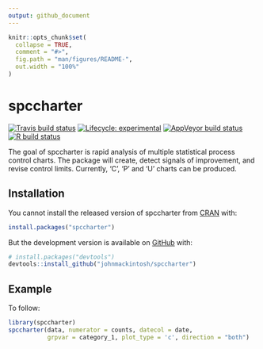 ```yaml
---
output: github_document
---
```


<!-- README.md is generated from README.Rmd. Please edit that file -->

```r
knitr::opts_chunk$set(
  collapse = TRUE,
  comment = "#>",
  fig.path = "man/figures/README-",
  out.width = "100%"
)
```

# spccharter

<!-- badges: start -->
[![Travis build status](https://travis-ci.com/johnmackintosh/spccharter.svg?branch=master)](https://travis-ci.com/johnmackintosh/spccharter)
[![Lifecycle: experimental](https://img.shields.io/badge/lifecycle-experimental-orange.svg)](https://www.tidyverse.org/lifecycle/#experimental)
[![AppVeyor build status](https://ci.appveyor.com/api/projects/status/github/johnmackintosh/spccharter?branch=master&svg=true)](https://ci.appveyor.com/project/johnmackintosh/spccharter)
[![R build status](https://github.com/johnmackintosh/spccharter/workflows/R-CMD-check/badge.svg)](https://github.com/johnmackintosh/spccharter/actions)
<!-- badges: end -->

The goal of spccharter is rapid analysis of multiple statistical process control charts.
The package will create, detect signals of improvement, and revise control limits.
Currently, 'C', 'P' and 'U' charts can be produced. 

## Installation

You cannot install the released version of spccharter from [CRAN](https://CRAN.R-project.org) with:

``` r
install.packages("spccharter")
```

But the development version is available on [GitHub](https://github.com/) with:

``` r
# install.packages("devtools")
devtools::install_github("johnmackintosh/spccharter")
```
## Example

To follow:

```r
library(spccharter)
spccharter(data, numerator = counts, datecol = date, 
           grpvar = category_1, plot_type = 'c', direction = "both")
```



